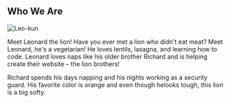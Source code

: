 ## Who We Are

<ProjectCard title="Leo-kun" link="https://www.behance.net/gallery/58937147/Freiheit" bg="linear-gradient(to right, #D4145A 0%, #FBB03B 100%)">

<img src="https://images-na.ssl-images-amazon.com/images/I/715fq2vyAQL._AC_SL1500_.jpg" alt="Leo-kun" width={500} height={333} />

Meet Leonard the lion! Have you ever met a lion who didn't eat meat? Meet Leonard, he's a vegetarian! He loves lentils, lasagna, and learning how to code. Leonard loves naps like his older brother Richard and is helping create their website – the lion brothers!
</ProjectCard>

<ProjectCard title="Richie-kun" link="https://www.behance.net/gallery/58937147/Freiheit" bg="linear-gradient(to right, #D4145A 0%, #FBB03B 100%)">
Richard spends his days napping and his nights working as a security guard. His favorite color is orange and even though helooks tough, this lion is a big softy.
</ProjectCard>